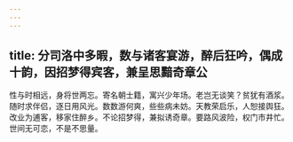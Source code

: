 ```yaml
---
---
---
```

title: 分司洛中多暇，数与诸客宴游，醉后狂吟，偶成十韵，因招梦得宾客，兼呈思黯奇章公
---



性与时相远，身将世两忘。寄名朝士籍，寓兴少年场。老岂无谈笑？贫犹有酒浆。随时求伴侣，逐日用风光。数数游何爽，些些病未妨。天教荣启乐，人恕接舆狂。改业为逋客，移家住醉乡。不论招梦得，兼拟诱奇章。要路风波险，权门市井忙。世间无可恋，不是不思量。